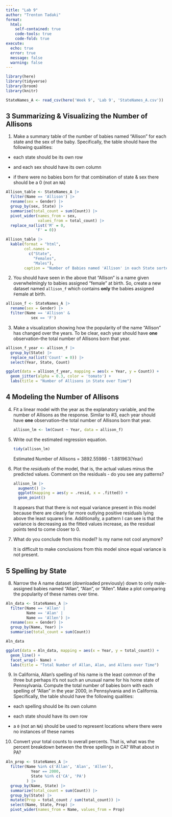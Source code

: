```yaml
---
title: "Lab 9"
author: "Trenton Tadaki"
format:
  html: 
    self-contained: true
    code-tools: true
    code-fold: true
execute: 
  echo: true
  error: true
  message: false
  warning: false
---
```


```r
library(here)
library(tidyverse)
library(broom)
library(knitr)

StateNames_A <- read_csv(here('Week 9', 'Lab 9', 'StateNames_A.csv'))
```

## **3 Summarizing & Visualizing the Number of Allisons**

1.  Make a summary table of the number of babies named "Allison" for each state and the sex of the baby. Specifically, the table should have the following qualities:

-   each state should be its own row

-   and each sex should have its own column

-   if there were no babies born for that combination of state & sex there should be a 0 (not an `NA`)

```r
Allison_table <- StateNames_A |> 
  filter(Name == 'Allison') |>
  rename(sex = Gender) |>
  group_by(sex, State) |>
  summarise(total_count = sum(Count)) |>
  pivot_wider(names_from = sex,
              values_from = total_count) |>
  replace_na(list('M' = 0,
             'F' = 0))

Allison_table |> 
  kable(format = "html", 
        col.names = 
          c("State", 
            "Females", 
            "Males"),
        caption = "Number of Babies named 'Allison' in each State sorted by Sex")
```

2.  You should have seen in the above that "Allison" is a name given overwhelmingly to babies assigned "female" at birth. So, create a new dataset named `allison_f` which contains **only** the babies assigned `F`emale at birth.

```r
allison_f <- StateNames_A |> 
  rename(sex = Gender) |>
  filter(Name == 'Allison' &
           sex == 'F')
```

3.  Make a visualization showing how the popularity of the name "Allison" has changed over the years. To be clear, each year should have **one** observation--the total number of Allisons born that year.

```r
allison_f_year <- allison_f |> 
  group_by(State) |>
  replace_na(list('Count' = 0)) |>
  select(Year, State, Count)

ggplot(data = allison_f_year, mapping = aes(x = Year, y = Count)) +
  geom_jitter(alpha = 0.3, color = 'tomato') +
  labs(title = "Number of Allisons in State over Time")
```

## **4 Modeling the Number of Allisons**

4.  Fit a linear model with the year as the explanatory variable, and the number of Allisons as the response. Similar to #3, each year should have **one** observation--the total number of Allisons born that year.

    ```r
    allison_lm <- lm(Count ~ Year, data = allison_f)
    ```

5.  Write out the estimated regression equation.

    ```r
    tidy(allison_lm)
    ```

    Estimated Number of Allisons = 3892.55986 - 1.881963(Year)

6.  Plot the *residuals* of the model, that is, the actual values minus the predicted values. Comment on the residuals - do you see any patterns?

    ```r
    allison_lm |> 
      augment() |> 
      ggplot(mapping = aes(y = .resid, x = .fitted)) +
      geom_point()
    ```

    It appears that that there is not equal variance present in this model because there are clearly far more outlying positive residuals lying above the least squares line. Additionally, a pattern I can see is that the variance is decreasing as the fitted values increase, as the residual points tend to come closer to 0.

7.  What do you conclude from this model? Is my name not cool anymore?

    It is difficult to make conclusions from this model since equal variance is not present.

## **5 Spelling by State**

8.  Narrow the A name dataset (downloaded previously) down to only male-assigned babies named "Allan", "Alan", or "Allen". Make a plot comparing the popularity of these names over time.

```r
Aln_data <- StateNames_A |> 
  filter(Name == 'Allan' | 
         Name == 'Alan' | 
         Name == 'Allen') |>
  rename(sex = Gender) |>
  group_by(Name, Year) |>
  summarise(total_count = sum(Count))

Aln_data

ggplot(data = Aln_data, mapping = aes(x = Year, y = total_count)) +
  geom_line() +
  facet_wrap(~ Name) +
  labs(title = "Total Number of Allan, Alan, and Allens over Time")
```

9.  In California, Allan's spelling of his name is the least common of the three but perhaps it's not such an unusual name for his home state of Pennsylvania. Compute the total number of babies born with each spelling of "Allan" in the year 2000, in Pennsylvania and in California. Specifically, the table should have the following qualities:

-   each spelling should be its own column

-   each state should have its own row

-   a `0` (not an `NA`) should be used to represent locations where there were no instances of these names

10. Convert your total counts to overall percents. That is, what was the percent breakdown between the three spellings in CA? What about in PA?

```r
Aln_prop <- StateNames_A |>
  filter(Name %in% c('Allan', 'Alan', 'Allen'),
           Year == 2000,
           State %in% c('CA', 'PA')
         ) |>
  group_by(Name, State) |>
  summarize(total_count = sum(Count)) |>
  group_by(State) |>
  mutate(Prop = total_count / sum(total_count)) |>
  select(Name, State, Prop) |>
  pivot_wider(names_from = Name, values_from = Prop)
```
